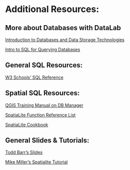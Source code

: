 # Additional Resources:

## More about Databases with DataLab

[Introduction to Databases and Data Storage Technologies](https://ucdavisdatalab.github.io/workshop_intro_to_databases/)

[Intro to SQL for Querying Databases](https://ucdavisdatalab.github.io/workshop_intro_to_sql/)

## General SQL Resources:

[W3 Schools' SQL Reference](https://www.w3schools.com/sql/)

## Spatial SQL Resources:

[QGIS Training Manual on DB Manager](https://docs.qgis.org/3.34/en/docs/training_manual/databases/db_manager.html)

[SpatiaLite Function Reference List](http://www.gaia-gis.it/gaia-sins/spatialite-sql-4.2.0.html)

[SpatiaLite Cookbook](https://www.gaia-gis.it/gaia-sins/spatialite-cookbook-5/index.html)

## General Slides & Tutorials:

[Todd Barr's Slides](https://www.slideshare.net/gis_todd/foss4g-2017-spatial-sql-for-rookies)

[Mike Miller's Spatialite Tutorial](http://millermountain.com/geospatialblog/2017/10/23/qgis-and-spatialite/)